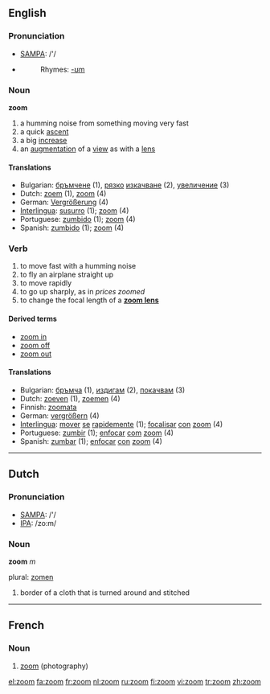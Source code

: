 {{wikipedia|dab=zoom}}
==English==

===Pronunciation===
*[[w:SAMPA|SAMPA]]: /'/
*{{IPA|/zu:m/}}
*:Rhymes: [[Rhymes:English:-ʊm|-ʊm]]

===Noun===
'''zoom'''

# a humming noise from something moving very fast
# a quick [[ascent]]
# a big [[increase]]
# an [[augmentation]] of a [[view]] as with a [[lens]]

====Translations====
*Bulgarian: [[бръмчене]] {{n}} (1), [[рязък|рязко]] [[изкачване]] {{n}} (2), [[увеличение]] {{n}} (3)
*Dutch: [[zoem]] {{m}} (1), [[zoom]] (4)
*German: [[Vergrößerung]] {{f}} (4)
*[[Interlingua]]: [[susurro]] (1); [[zoom]] (4)
*Portuguese: [[zumbido]] (1); [[zoom]] (4)
*Spanish: [[zumbido]] (1); [[zoom]] (4)

===Verb===
{{en-verb}}

# to move fast with a humming noise
# to fly an airplane straight up
# to move rapidly
# to go up sharply, as in ''prices zoomed''
# to change the focal length of a '''[[zoom lens]]'''

====Derived terms====
*[[zoom in]]
*[[zoom off]]
*[[zoom out]]

====Translations====
*Bulgarian: [[бръмча]] (1), [[издигам]] (2), [[покачвам]] (3)
*Dutch: [[zoeven]] (1), [[zoemen]] (4)
*Finnish: [[zoomata]]
*German: [[vergrößern]] (4)
*[[Interlingua]]: [[mover]] [[se]] [[rapide]]mente (1); [[focalisar]] [[con]] [[zoom]] (4)
*Portuguese: [[zumbir]] (1); [[enfocar]] [[com]] [[zoom]] (4)
*Spanish: [[zumbar]] (1); [[enfocar]] [[con]] [[zoom]] (4)

----

==Dutch==

===Pronunciation===
*[[w:SAMPA|SAMPA]]: /'/
*[[w:IPA|IPA]]: /zo:m/

===Noun===
'''zoom''' ''m''

plural: [[zomen]]

# border of a cloth that is turned around and stitched

----
==French==

===Noun===
{{fr-noun|m}}

# [[zoom]] (photography)

[[el:zoom]]
[[fa:zoom]]
[[fr:zoom]]
[[nl:zoom]]
[[ru:zoom]]
[[fi:zoom]]
[[vi:zoom]]
[[tr:zoom]]
[[zh:zoom]]